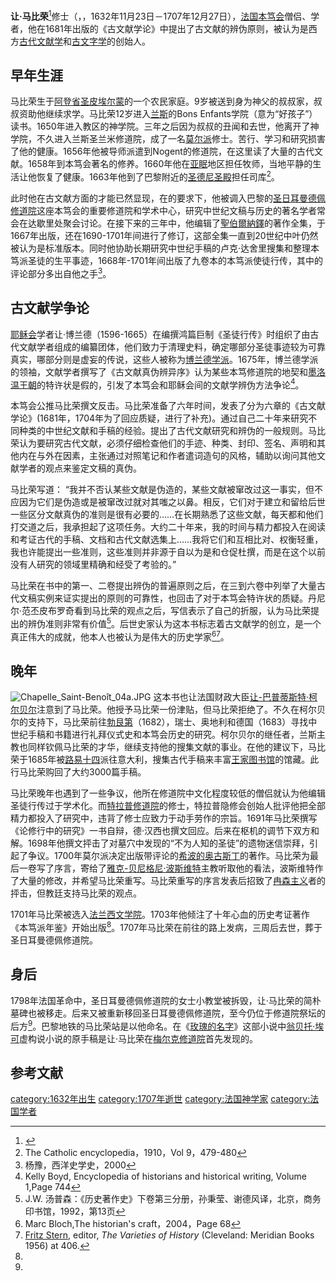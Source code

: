{{Infobox Biography
| subject_name   = 让·马比荣
| image_name     = Jean Mabillon - Imagines philologorum.jpg
| image_size     = 200px
| image_caption  = 让·马比荣
| date_of_birth  = 1632年11月23日
| place_of_birth = [[File:Île-de-France_flag.svg|25px]] [[法國|法國]][[阿登省|阿登省]][[圣皮埃尔蒙_(阿登省)|圣皮埃尔蒙]] 
| date_of_death  = 1707年12月27日
| place_of_death = [[File:Royal_Standard_of_the_King_of_France.svg|25px]] [[法國|法國]][[巴黎|巴黎]]
| occupation     = 西方[[古代文献学|古代文献学]]和[[古文字学|古文字学]]的创始人
}}

'''让·马比荣'''<ref>{{Cite web|title=世界人名翻译大辞典 （上）|url=https://mall.cnki.net/reference/ref_search.aspx?bid=R200807102&inputText=Mabillon|access-date=2022-01-13|work=mall.cnki.net}}</ref>修士（{{lang-fr|Jean Mabillon}}，{{IPA-fr|ʒɑ̃ mabijɔ̃}}，1632年11月23日－1707年12月27日），[[法国|法国]][[本笃会|本笃会]]僧侣、学者，他在1681年出版的《古文献学论》中提出了古文献的辨伪原则，被认为是西方[[古代文献学|古代文献学]]和[[古文字学|古文字学]]的创始人。

==早年生涯==
马比荣生于[[阿登省|阿登省]][[圣皮埃尔蒙_(阿登省)|圣皮埃尔蒙]]的一个农民家庭。9岁被送到身为神父的叔叔家，叔叔资助他继续求学。马比荣12岁进入[[兰斯|兰斯]]的Bons Enfants学院（意为“好孩子”）读书。1650年进入教区的神学院。三年之后因为叔叔的丑闻和去世，他离开了神学院，不久进入兰斯圣兰米修道院，成了一名[[Congregation_of_St._Maur|莫尔派]]修士。苦行、学习和研究损害了他的健康。1656年他被导师派遣到Nogent的修道院，在这里读了大量的古代文献。1658年到本笃会著名的{{link-en|科尔比修道院|Corbie Abbey}}修养。1660年他在[[亚眠|亚眠]]地区担任牧师，当地平静的生活让他恢复了健康。1663年他到了巴黎附近的[[圣德尼圣殿|圣德尼圣殿]]担任司库<ref name="#1">The Catholic encyclopedia，1910，Vol 9，479-480</ref>。

此时他在古文献方面的才能已然显现，在{{tsl|en|Luc d'Achery|卢克·达舍里}}的要求下，他被调入巴黎的[[圣日耳曼德佩修道院|圣日耳曼德佩修道院]]这座本笃会的重要修道院和学术中心，研究中世纪文稿与历史的著名学者常会在达歇里处聚会讨论。在接下来的三年中，他编辑了[[聖伯爾納鐸|聖伯爾納鐸]]的著作全集，于1667年出版，还在1690-1701年间进行了修订，这部全集一直到20世纪中叶仍然被认为是标准版本。同时他协助长期研究中世纪手稿的卢克·达舍里搜集和整理本笃派圣徒的生平事迹，1668年-1701年间出版了九卷本的本笃派使徒行传，其中的评论部分多出自他之手<ref name="#2">杨豫，西洋史学史，2000</ref>。

==古文献学争论==
[[耶稣会|耶稣会]]学者让·博兰德（1596-1665）在编撰鸿篇巨制《圣徒行传》时组织了由古代文献学者组成的编纂团体，他们致力于清理史料，确定哪部分圣徒事迹较为可靠真实，哪部分则是虚妄的传说，这些人被称为[[博兰德学派|博兰德学派]]。1675年，博兰德学派的领袖，文献学者{{link-en|丹尼尔·丕皮布罗奇|Daniel Papebroch Daniel}}撰写了《古文献真伪辨异序》认为某些本笃修道院的地契和[[墨洛温王朝|墨洛温王朝]]的特许状是假的，引发了本笃会和耶稣会间的文献学辨伪方法争论<ref>Kelly Boyd, Encyclopedia of historians and historical writing, Volume 1,Page 744</ref>。

本笃会公推马比荣撰文反击。马比荣准备了六年时间，发表了分为六章的《古文献学论》(1681年，1704年为了回应质疑，进行了补充)。通过自己二十年来研究不同种类的中世纪文献和手稿的经验。提出了古代文献研究和辨伪的一般规则。马比荣认为要研究古代文献，必须仔细检查他们的手迹、种类、封印、签名、声明和其他内在与外在因素，主张通过对照笔记和作者遣词造句的风格，辅助以询问其他文献学者的观点来鉴定文稿的真伪。

马比荣写道： 
“我并不否认某些文献是伪造的，某些文献被窜改过这一事实，但不应因为它们是伪造或是被窜改过就对其嗤之以鼻。相反，它们对于建立和留给后世一些区分文献真伪的准则是很有必要的……在长期熟悉了这些文献，每天都和他们打交道之后，我承担起了这项任务。大约二十年来，我的时间与精力都投入在阅读和考证古代的手稿、文档和古代文献选集上……我将它们和互相比对、权衡轻重，我也许能提出一些准则，这些准则并非源于自以为是和仓促杜撰，而是在这个以前没有人研究的领域里精确和经受了考验的。”

马比荣在书中的第一、二卷提出辨伪的普遍原则之后，在三到六卷中列举了大量古代文稿实例来证实提出的原则的可靠性，也回击了对于本笃会特许状的质疑。丹尼尔·范丕皮布罗奇看到马比荣的观点之后，写信表示了自己的折服，认为马比荣提出的辨伪准则非常有价值<ref>J.W. 汤普森：《历史著作史》下卷第三分册，孙秉莹、谢德风译，北京，商务印书馆，1992，第13页</ref>。后世史家认为这本书标志着古文献学的创立，是一个真正伟大的成就，他本人也被认为是伟大的历史学家<ref>Marc Bloch,The historian's craft，2004，Page 68</ref><ref>[[Fritz_Stern|Fritz Stern]], editor, ''The Varieties of History'' (Cleveland: Meridian Books 1956) at 406.</ref>。

==晚年==
[[File:Chapelle_Saint-Benoît_04a.JPG|thumb]]
这本书也让法国财政大臣[[让-巴普蒂斯特·柯尔贝尔|让-巴普蒂斯特·柯尔贝尔]]注意到了马比荣。他授予马比荣一份津贴，但马比荣拒绝了。不久在柯尔贝尔的支持下，马比荣前往[[勃艮第|勃艮第]]（1682），瑞士、奥地利和德国（1683）寻找中世纪手稿和书籍进行礼拜仪式史和本笃会历史的研究。柯尔贝尔的继任者，兰斯主教{{link-en|梯里尔|Charles Maurice Le Tellier}}也同样钦佩马比荣的才华，继续支持他的搜集文献的事业。在他的建议下，马比荣于1685年被[[路易十四|路易十四]]派往意大利，搜集古代手稿来丰富[[法国国家图书馆|王家图书馆]]的馆藏。此行马比荣购回了大约3000篇手稿。

马比荣晚年也遇到了一些争议，他所在修道院中文化程度较低的僧侣就认为他编辑圣徒行传过于学术化。而[[特拉普修道院|特拉普修道院]]的修士，特拉普隐修会创始人{{link-en|德·汉西|Armand Jean le Bouthillier de Rancé}}批评他把全部精力都投入了研究中，违背了修士应致力于动手劳作的宗旨。1691年马比荣撰写《论修行中的研究》一书自辩，德·汉西也撰文回应。后来在{{link-en|勒·加缪|Étienne Le Camus}}枢机的调节下双方和解。1698年他撰文抨击了对墓穴中发现的“不为人知的圣徒”的遗物迷信崇拜，引起了争议。1700年莫尔派决定出版带评论的[[希波的奥古斯丁|希波的奥古斯丁]]的著作。马比荣为最后一卷写了序言，寄给了[[雅克-貝尼涅·博須埃|雅克-贝尼格尼·波斯维特]]主教听取他的看法，波斯维特作了大量的修改，并希望马比荣重写。马比荣重写的序言发表后招致了[[冉森主义|冉森主义]]者的抨击，但教廷支持马比荣的观点。

1701年马比荣被选入[[法兰西文学院|法兰西文学院]]。1703年他倾注了十年心血的历史考证著作《本笃派年鉴》开始出版<ref name="#2"/>。1707年马比荣在前往{{link-en|彻里斯修道院|Chelles Abbey}}的路上发病，三周后去世，葬于圣日耳曼德佩修道院。

==身后==
1798年法国革命中，圣日耳曼德佩修道院的女士小教堂被拆毁，让·马比荣的简朴墓碑也被移走。后来又被重新移回圣日耳曼德佩修道院，至今仍位于修道院祭坛的后方<ref name="#1"/>。巴黎地铁的马比荣站是以他命名。在《[[玫瑰的名字|玫瑰的名字]]》这部小说中[[翁贝托·埃可|翁贝托·埃可]]虚构说小说的原手稿是让·马比荣在[[梅尔克修道院|梅尔克修道院]]首先发现的。

==参考文献==
{{reflist|2}}

{{Authority control}}
[[category:1632年出生|category:1632年出生]]
[[category:1707年逝世|category:1707年逝世]]
[[category:法国神学家|category:法国神学家]]
[[category:法国学者|category:法国学者]]